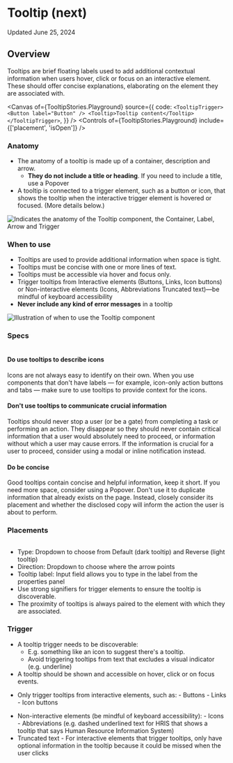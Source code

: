 
<Meta title="Components/Tooltip/Tooltip (next)/Usage Guidelines" />

# Tooltip (next)

Updated June 25, 2024

<ResourceLinks
  sourceCode="https://github.com/cultureamp/kaizen-design-system/tree/main/packages/components/src/__next__/Tooltip"
  figma="https://www.figma.com/file/eZKEE5kXbEMY3lx84oz8iN/%F0%9F%92%9C-UI-Kit%3A-Heart?type=design&node-id=1929%3A32006&mode=design&t=LwTCBZ5E1uRvOA1l-1"
  designGuidelines="/?path=/docs/overlays-tooltip-next-usage-guidelines--docs"
  ariaComponentPage="https://react-spectrum.adobe.com/react-aria/Tooltip.html"
  apiSpecification="/?path=/docs/overlays-tooltip-next-api-specifications--docs"
/>

<Installation
  installCommand="pnpm add @kaizen/components"
  importStatement='import { Tooltip, TooltipTrigger } from "@kaizen/components/next"'
/>

## Overview

Tooltips are brief floating labels used to add additional contextual information when users hover, click or focus on an interactive element. These should offer concise explanations, elaborating on the element they are associated with.

<Canvas
  of={TooltipStories.Playground}
  source={{
    code: `
<TooltipTrigger>
  <Button label="Button" />
  <Tooltip>Tooltip content</Tooltip>
</TooltipTrigger>
  `,
  }}
/>
<Controls of={TooltipStories.Playground} include={['placement', 'isOpen']} />

### Anatomy

- The anatomy of a tooltip is made up of a container, description and arrow.
  - **They do not include a title or heading**. If you need to include a title, use a Popover
- A tooltip is connected to a trigger element, such as a button or icon, that shows the tooltip when the interactive trigger element is hovered or focused. (More details below.)

<img
  src={AnatomyPng}
  alt="Indicates the anatomy of the Tooltip component, the Container, Label, Arrow and Trigger"
  className="mt-24"
/>

### When to use

- Tooltips are used to provide additional information when space is tight.
- Tooltips must be concise with one or more lines of text.
- Tooltips must be accessible via hover and focus only.
- Trigger tooltips from Interactive elements (Buttons, Links, Icon buttons) or Non-interactive elements (Icons, Abbreviations Truncated text)—be mindful of keyboard accessibility
- **Never include any kind of error messages** in a tooltip

<img src={WhenToUsePng} className="mt-32" alt="Illustration of when to use the Tooltip component" />

### Specs

<img src={DesignSpecPng} alt="" />

#### Do use tooltips to describe icons

Icons are not always easy to identify on their own. When you use components that don&apos;t have labels — for example, icon-only action buttons and tabs — make sure to use tooltips to provide context for the icons.

<DosAndDonts>
  <DoOrDont story={TooltipStories.Primary} />
</DosAndDonts>

#### Don&apos;t use tooltips to communicate crucial information

Tooltips should never stop a user (or be a gate) from completing a task or performing an action. They disappear so they should never contain critical information that a user would absolutely need to proceed, or information without which a user may cause errors. If the information is crucial for a user to proceed, consider using a modal or inline notification instead.

<DosAndDonts>
  <DoOrDont story={TooltipStories.DoFieldTooltip} />
  <DoOrDont story={TooltipStories.DontFieldTooltip} isDont />
</DosAndDonts>

#### Do be concise

Good tooltips contain concise and helpful information, keep it short. If you need more space, consider using a Popover. Don&apos;t use it to duplicate information that already exists on the page. Instead, closely consider its placement and whether the disclosed copy will inform the action the user is about to perform.

<DosAndDonts>
  <DoOrDont story={TooltipStories.DoConcise} />
  <DoOrDont story={TooltipStories.DontConcise} isDont />
</DosAndDonts>

### Placements

<img src={PlacementPng} alt="" className="mb-24" />

- Type: Dropdown to choose from Default (dark tooltip) and Reverse (light tooltip)
- Direction: Dropdown to choose where the arrow points
- Tooltip label: Input field allows you to type in the label from the properties panel
- Use strong signifiers for trigger elements to ensure the tooltip is discoverable.
- The proximity of tooltips is always paired to the element with which they are associated.

### Trigger

- A tooltip trigger needs to be discoverable:
  - E.g. something like an icon to suggest there&apos;s a tooltip.
  - Avoid triggering tooltips from text that excludes a visual indicator (e.g. underline)
- A tooltip should be shown and accessible on hover, click or on focus events.

<DosAndDonts>
  <DoOrDont story={TooltipStories.TriggerDo} />
  <DoOrDont story={TooltipStories.TriggerDont} isDont />
</DosAndDonts>

- Only trigger tooltips from interactive elements, such as: - Buttons - Links - Icon buttons

<DosAndDonts>
  <DoOrDont story={TooltipStories.Primary} />
  <DoOrDont story={TooltipStories.TriggerLinkDescription} />
</DosAndDonts>

- Non-interactive elements (be mindful of keyboard accessibility): - Icons - Abbreviations (e.g.
  dashed underlined text for HRIS that shows a tooltip that says Human Resource Information System)
- Truncated text - For interactive elements that trigger tooltips, only have optional information
  in the tooltip because it could be missed when the user clicks
